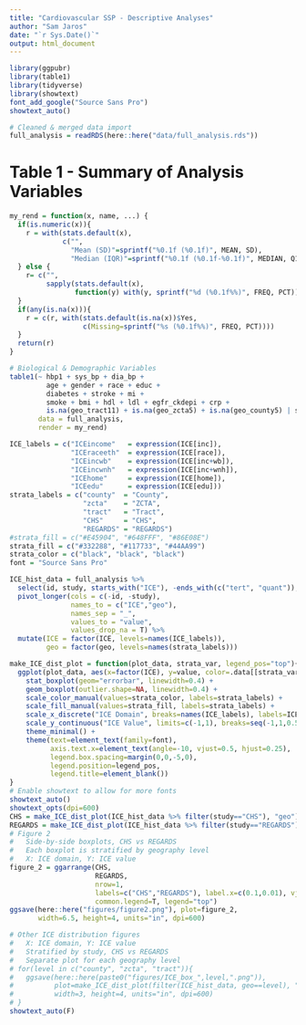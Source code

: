 ```yaml
---
title: "Cardiovascular SSP - Descriptive Analyses"
author: "Sam Jaros"
date: "`r Sys.Date()`"
output: html_document
---
```


```r
library(ggpubr)
library(table1)
library(tidyverse)
library(showtext)
font_add_google("Source Sans Pro")
showtext_auto()

# Cleaned & merged data import
full_analysis = readRDS(here::here("data/full_analysis.rds"))
```

# Table 1 - Summary of Analysis Variables

```r
my_rend = function(x, name, ...) {
  if(is.numeric(x)){
    r = with(stats.default(x), 
             c("", 
               "Mean (SD)"=sprintf("%0.1f (%0.1f)", MEAN, SD),
               "Median (IQR)"=sprintf("%0.1f (%0.1f-%0.1f)", MEDIAN, Q1, Q3)))
  } else {
    r= c("", 
         sapply(stats.default(x), 
                function(y) with(y, sprintf("%d (%0.1f%%)", FREQ, PCT))))
  }
  if(any(is.na(x))){
    r = c(r, with(stats.default(is.na(x))$Yes,
                  c(Missing=sprintf("%s (%0.1f%%)", FREQ, PCT))))
  }
  return(r)
}

# Biological & Demographic Variables
table1(~ hbp1 + sys_bp + dia_bp + 
         age + gender + race + educ +
         diabetes + stroke + mi +
         smoke + bmi + hdl + ldl + egfr_ckdepi + crp +
         is.na(geo_tract11) + is.na(geo_zcta5) + is.na(geo_county5) | study,
       data = full_analysis,
       render = my_rend)
```


```r
ICE_labels = c("ICEincome"   = expression(ICE[inc]),
               "ICEraceeth"  = expression(ICE[race]),
               "ICEincwb"    = expression(ICE[inc+wb]),
               "ICEincwnh"   = expression(ICE[inc+wnh]),
               "ICEhome"     = expression(ICE[home]),
               "ICEedu"      = expression(ICE[edu]))
strata_labels = c("county"  = "County",
                  "zcta"    = "ZCTA",
                  "tract"   = "Tract",
                  "CHS"     = "CHS",
                  "REGARDS" = "REGARDS")
#strata_fill = c("#E45904", "#648FFF", "#86E08E")
strata_fill = c("#332288", "#117733", "#44AA99")
strata_color = c("black", "black", "black")
font = "Source Sans Pro"

ICE_hist_data = full_analysis %>%
  select(id, study, starts_with("ICE"), -ends_with(c("tert", "quant")), -contains("language")) %>%
  pivot_longer(cols = c(-id, -study),
               names_to = c("ICE","geo"),
               names_sep = "_",
               values_to = "value",
               values_drop_na = T) %>%
  mutate(ICE = factor(ICE, levels=names(ICE_labels)),
         geo = factor(geo, levels=names(strata_labels)))

make_ICE_dist_plot = function(plot_data, strata_var, legend_pos="top"){
  ggplot(plot_data, aes(x=factor(ICE), y=value, color=.data[[strata_var]], fill=.data[[strata_var]])) +
    stat_boxplot(geom="errorbar", linewidth=0.4) +
    geom_boxplot(outlier.shape=NA, linewidth=0.4) +
    scale_color_manual(values=strata_color, labels=strata_labels) +
    scale_fill_manual(values=strata_fill, labels=strata_labels) +
    scale_x_discrete("ICE Domain", breaks=names(ICE_labels), labels=ICE_labels) +
    scale_y_continuous("ICE Value", limits=c(-1,1), breaks=seq(-1,1,0.5)) +
    theme_minimal() +
    theme(text=element_text(family=font),
          axis.text.x=element_text(angle=-10, vjust=0.5, hjust=0.25),
          legend.box.spacing=margin(0,0,-5,0), 
          legend.position=legend_pos,
          legend.title=element_blank())
}
# Enable showtext to allow for more fonts
showtext_auto()
showtext_opts(dpi=600)
CHS = make_ICE_dist_plot(ICE_hist_data %>% filter(study=="CHS"), "geo")
REGARDS = make_ICE_dist_plot(ICE_hist_data %>% filter(study=="REGARDS"), "geo")
# Figure 2
#   Side-by-side boxplots, CHS vs REGARDS
#   Each boxplot is stratified by geography level
#   X: ICE domain, Y: ICE value
figure_2 = ggarrange(CHS,
                     REGARDS,
                     nrow=1,
                     labels=c("CHS","REGARDS"), label.x=c(0.1,0.01), vjust=.8, font.label=list(family="Source Sans Pro"),
                     common.legend=T, legend="top")
ggsave(here::here("figures/figure2.png"), plot=figure_2,
       width=6.5, height=4, units="in", dpi=600) 

# Other ICE distribution figures
#   X: ICE domain, Y: ICE value
#   Stratified by study, CHS vs REGARDS
#   Separate plot for each geography level
# for(level in c("county", "zcta", "tract")){
#   ggsave(here::here(paste0("figures/ICE_box_",level,".png")), 
#          plot=make_ICE_dist_plot(filter(ICE_hist_data, geo==level), "study"),
#          width=3, height=4, units="in", dpi=600)
# }
showtext_auto(F)
```
